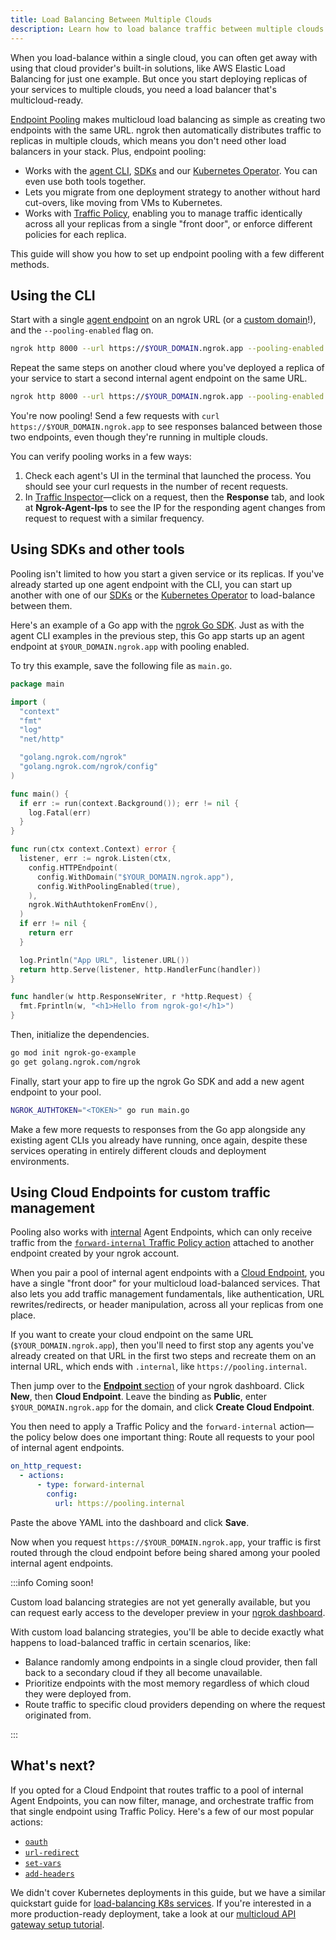 ```yaml
---
title: Load Balancing Between Multiple Clouds
description: Learn how to load balance traffic between multiple clouds with ngrok.
---
```


When you load-balance within a single cloud, you can often get away with using that cloud provider's built-in solutions, like AWS Elastic Load Balancing for just one example. But once you start deploying replicas of your services to multiple clouds, you need a load balancer that's multicloud-ready.

[Endpoint Pooling](/docs/universal-gateway/endpoint-pooling) makes multicloud
load balancing as simple as creating two endpoints with the same URL. ngrok then
automatically distributes traffic to replicas in multiple clouds, which means
you don't need other load balancers in your stack. Plus, endpoint
pooling:

- Works with the [agent CLI](/docs/agent),
  [SDKs](/docs/agent-sdks/) and our [Kubernetes Operator](/docs/k8s). You can even use both tools together.
- Lets you migrate from one deployment strategy to another without hard
  cut-overs, like moving from VMs to Kubernetes.
- Works with [Traffic Policy](/docs/traffic-policy), enabling you to manage traffic identically across all your replicas from a single "front door", or enforce different policies for each replica.

This guide will show you how to set up endpoint pooling with a few different methods.

## Using the CLI

Start with a single [agent
endpoint](/docs//docs/universal-gateway/agent-endpoints/) on an ngrok URL (or a [custom domain](/docs/guides/other-guides/how-to-set-up-a-custom-domain/)!), and the `--pooling-enabled` flag on.

```bash mode="cli"
ngrok http 8000 --url https://$YOUR_DOMAIN.ngrok.app --pooling-enabled true
```

Repeat the same steps on another cloud where you've deployed a replica of your service to start a second internal agent endpoint on the same URL.

```bash mode="cli"
ngrok http 8000 --url https://$YOUR_DOMAIN.ngrok.app --pooling-enabled true
```

You're now pooling! Send a few requests with `curl
https://$YOUR_DOMAIN.ngrok.app` to see responses balanced between those two
endpoints, even though they're running in multiple clouds.

You can verify pooling works in a few ways:

1. Check each agent's UI in the terminal that launched the process. You should see your curl requests in the number of recent requests.
2. In [Traffic Inspector](https://dashboard.ngrok.com/traffic-inspector)—click on a request, then the **Response** tab, and look at **Ngrok-Agent-Ips** to see the IP for the responding agent changes from request to request with a similar frequency.

## Using SDKs and other tools

Pooling isn't limited to how you start a given service or its replicas. If
you've already started up one agent endpoint with the CLI, you can start up
another with one of our [SDKs](/docs/agent-sdks) or the [Kubernetes
Operator](/docs/k8s) to load-balance between them.

Here's an example of a Go app with the [ngrok Go SDK](https://github.com/ngrok/ngrok-go). Just as with the agent CLI examples in the previous step, this Go app starts up an agent endpoint at `$YOUR_DOMAIN.ngrok.app` with pooling enabled.

To try this example, save the following file as `main.go`.

```go title="main.go"
package main

import (
  "context"
  "fmt"
  "log"
  "net/http"

  "golang.ngrok.com/ngrok"
  "golang.ngrok.com/ngrok/config"
)

func main() {
  if err := run(context.Background()); err != nil {
    log.Fatal(err)
  }
}

func run(ctx context.Context) error {
  listener, err := ngrok.Listen(ctx,
    config.HTTPEndpoint(
      config.WithDomain("$YOUR_DOMAIN.ngrok.app"),
      config.WithPoolingEnabled(true),
    ),
    ngrok.WithAuthtokenFromEnv(),
  )
  if err != nil {
    return err
  }

  log.Println("App URL", listener.URL())
  return http.Serve(listener, http.HandlerFunc(handler))
}

func handler(w http.ResponseWriter, r *http.Request) {
  fmt.Fprintln(w, "<h1>Hello from ngrok-go!</h1>")
}
```

Then, initialize the dependencies.

```bash mode="cli"
go mod init ngrok-go-example
go get golang.ngrok.com/ngrok
```

Finally, start your app to fire up the ngrok Go SDK and add a new agent endpoint to your pool.

```bash mode="cli"
NGROK_AUTHTOKEN="<TOKEN>" go run main.go
```

Make a few more requests to responses from the Go app alongside any existing
agent CLIs you already have running, once again, despite these services
operating in entirely different clouds and deployment environments.

## Using Cloud Endpoints for custom traffic management

Pooling also works with [internal](/docs/universal-gateway/internal-endpoints/)
Agent Endpoints, which can only receive traffic from the [`forward-internal`
Traffic Policy action](/docs/traffic-policy/actions/forward-internal/) attached
to another endpoint created by your ngrok account.

When you pair a pool of internal agent endpoints with a [Cloud
Endpoint](/docs/universal-gateway/cloud-endpoints/), you have a single "front
door" for your multicloud load-balanced services. That also lets you add traffic
management fundamentals, like authentication, URL rewrites/redirects, or header
manipulation, across all your replicas from one place.

If you want to create your cloud endpoint on the same URL
(`$YOUR_DOMAIN.ngrok.app`), then you'll need to first stop any agents you've
already created on that URL in the first two steps and recreate them on an
internal URL, which ends with `.internal`, like `https://pooling.internal`.

Then jump over to the [**Endpoint**
section](https://dashboard.ngrok.com/endpoints) of your ngrok dashboard. Click
**New**, then **Cloud Endpoint**. Leave the binding as **Public**, enter
`$YOUR_DOMAIN.ngrok.app` for the domain, and click **Create Cloud Endpoint**.

You then need to apply a Traffic Policy and the `forward-internal` action—the
policy below does one important thing: Route all requests to your pool of
internal agent endpoints.

```yaml
on_http_request:
  - actions:
      - type: forward-internal
        config:
          url: https://pooling.internal
```

Paste the above YAML into the dashboard and click **Save**.

Now when you request `https://$YOUR_DOMAIN.ngrok.app`, your traffic is first
routed through the cloud endpoint before being shared among your pooled internal
agent endpoints.

:::info Coming soon!

Custom load balancing strategies are not yet generally available, but you can
request early access to the developer preview in your [ngrok
dashboard](https://dashboard.ngrok.com/developer-preview).

With custom load balancing strategies, you'll be able to decide exactly what
happens to load-balanced traffic in certain scenarios, like:

- Balance randomly among endpoints in a single cloud provider, then fall back to
  a secondary cloud if they all become unavailable.
- Prioritize endpoints with the most memory regardless of which cloud they were
  deployed from.
- Route traffic to specific cloud providers depending on where the request
  originated from.

:::

## What's next?

If you opted for a Cloud Endpoint that routes traffic to a pool of internal
Agent Endpoints, you can now filter, manage, and orchestrate traffic from that
single endpoint using Traffic Policy. Here's a few of our most popular actions:

- [`oauth`](/docs/traffic-policy/actions/oauth)
- [`url-redirect`](/docs/traffic-policy/actions/url-redirect)
- [`set-vars`](/docs/traffic-policy/actions/set-vars)
- [`add-headers`](/docs/traffic-policy/actions/add-headers)

We didn't cover Kubernetes deployments in this guide, but we have a similar
quickstart guide for [load-balancing K8s
services](/docs/guides/other-guides/load-balancing-kubernetes.mdx). If you're
interested in a more production-ready deployment, take a look at our [multicloud
API gateway setup tutorial](/docs/guides/api-gateway/multicloud).
